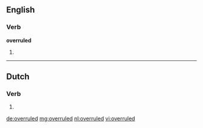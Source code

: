 ==English==

===Verb===
'''overruled'''

# {{en-past of|overrule}}

----

==Dutch==

===Verb===
{{head|nl}}

# {{nl-verb-form|t=past|m=ptc|overrulen}}

[[de:overruled]]
[[mg:overruled]]
[[nl:overruled]]
[[vi:overruled]]